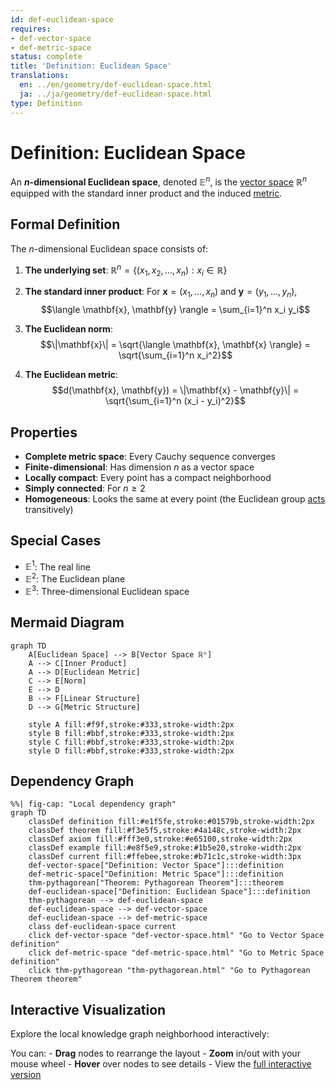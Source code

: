 ```yaml
---
id: def-euclidean-space
requires:
- def-vector-space
- def-metric-space
status: complete
title: 'Definition: Euclidean Space'
translations:
  en: ../en/geometry/def-euclidean-space.html
  ja: ../ja/geometry/def-euclidean-space.html
type: Definition
---
```


# Definition: Euclidean Space {#def-euclidean-space}

An **$n$-dimensional Euclidean space**, denoted $\mathbb{E}^n$, is the [vector space](../algebra/def-vector-space.qmd) $\mathbb{R}^n$ equipped with the standard inner product and the induced [metric](def-metric-space.qmd).

## Formal Definition

The $n$-dimensional Euclidean space consists of:

1. **The underlying set**: $\mathbb{R}^n = \{(x_1, x_2, \ldots, x_n) : x_i \in \mathbb{R}\}$

2. **The standard inner product**: For $\mathbf{x} = (x_1, \ldots, x_n)$ and $\mathbf{y} = (y_1, \ldots, y_n)$,
   $$\langle \mathbf{x}, \mathbf{y} \rangle = \sum_{i=1}^n x_i y_i$$

3. **The Euclidean norm**:
   $$\|\mathbf{x}\| = \sqrt{\langle \mathbf{x}, \mathbf{x} \rangle} = \sqrt{\sum_{i=1}^n x_i^2}$$

4. **The Euclidean metric**:
   $$d(\mathbf{x}, \mathbf{y}) = \|\mathbf{x} - \mathbf{y}\| = \sqrt{\sum_{i=1}^n (x_i - y_i)^2}$$

## Properties

- **Complete metric space**: Every Cauchy sequence converges
- **Finite-dimensional**: Has dimension $n$ as a vector space
- **Locally compact**: Every point has a compact neighborhood
- **Simply connected**: For $n \geq 2$
- **Homogeneous**: Looks the same at every point (the Euclidean group [acts](../algebra/def-group-action.qmd) transitively)

## Special Cases

- $\mathbb{E}^1$: The real line
- $\mathbb{E}^2$: The Euclidean plane
- $\mathbb{E}^3$: Three-dimensional Euclidean space

## Mermaid Diagram

```mermaid
graph TD
    A[Euclidean Space] --> B[Vector Space ℝⁿ]
    A --> C[Inner Product]
    A --> D[Euclidean Metric]
    C --> E[Norm]
    E --> D
    B --> F[Linear Structure]
    D --> G[Metric Structure]

    style A fill:#f9f,stroke:#333,stroke-width:2px
    style B fill:#bbf,stroke:#333,stroke-width:2px
    style C fill:#bbf,stroke:#333,stroke-width:2px
    style D fill:#bbf,stroke:#333,stroke-width:2px
```

## Dependency Graph

```mermaid
%%| fig-cap: "Local dependency graph"
graph TD
    classDef definition fill:#e1f5fe,stroke:#01579b,stroke-width:2px
    classDef theorem fill:#f3e5f5,stroke:#4a148c,stroke-width:2px
    classDef axiom fill:#fff3e0,stroke:#e65100,stroke-width:2px
    classDef example fill:#e8f5e9,stroke:#1b5e20,stroke-width:2px
    classDef current fill:#ffebee,stroke:#b71c1c,stroke-width:3px
    def-vector-space["Definition: Vector Space"]:::definition
    def-metric-space["Definition: Metric Space"]:::definition
    thm-pythagorean["Theorem: Pythagorean Theorem"]:::theorem
    def-euclidean-space["Definition: Euclidean Space"]:::definition
    thm-pythagorean --> def-euclidean-space
    def-euclidean-space --> def-vector-space
    def-euclidean-space --> def-metric-space
    class def-euclidean-space current
    click def-vector-space "def-vector-space.html" "Go to Vector Space definition"
    click def-metric-space "def-metric-space.html" "Go to Metric Space definition"
    click thm-pythagorean "thm-pythagorean.html" "Go to Pythagorean Theorem theorem"
```

## Interactive Visualization

Explore the local knowledge graph neighborhood interactively:

::: {.graph-viz data-id="def-euclidean-space" data-width="700" data-height="500"}
:::

You can:
- **Drag** nodes to rearrange the layout
- **Zoom** in/out with your mouse wheel
- **Hover** over nodes to see details
- View the [full interactive version](../../output/interactive/def-euclidean-space.html){target="_blank"}
